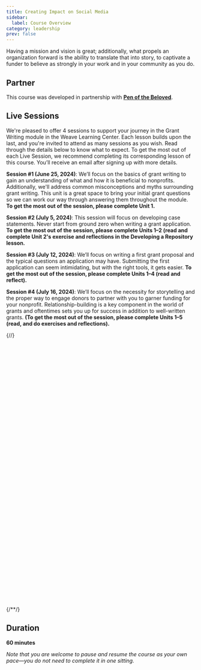 ```yaml
---
title: Creating Impact on Social Media
sidebar:
  label: Course Overview
category: leadership
prev: false
---
```


Having a mission and vision is great; additionally, what propels an organization forward is the ability to translate that into story, to captivate a funder to believe as strongly in your work and in your community as you do.

## Partner

This course was developed in partnership with **[Pen of the Beloved](https://www.penofthebeloved.com)**.

## Live Sessions

We're pleased to offer 4 sessions to support your journey in the Grant Writing module in the Weave Learning Center. Each lesson builds upon the last, and you're invited to attend as many sessions as you wish. Read through the details below to know what to expect. To get the most out of each Live Session, we recommend completing its corresponding lesson of this course. You’ll receive an email after signing up with more details.

**Session #1 (June 25, 2024)**: We’ll focus on the basics of grant writing to gain an understanding of what and how it is beneficial to nonprofits. Additionally, we'll address common misconceptions and myths surrounding grant writing. This unit is a great space to bring your initial grant questions so we can work our way through answering them throughout the module. **To get the most out of the session, please complete Unit 1.**

**Session #2 (July 5, 2024)**: This session will focus on developing case statements. Never start from ground zero when writing a grant application. **To get the most out of the session, please complete Units 1–2 (read and complete Unit 2's exercise and reflections in the Developing a Repository lesson.**

**Session #3 (July 12, 2024)**: We’ll focus on writing a first grant proposal and the typical questions an application may have. Submitting the first application can seem intimidating, but with the right tools, it gets easier. **To get the most out of the session, please complete Units 1–4 (read and reflect).**

**Session #4 (July 16, 2024)**: We’ll focus on the necessity for storytelling and the proper way to engage donors to partner with you to garner funding for your nonprofit. Relationship-building is a key component in the world of grants and oftentimes sets you up for success in addition to well-written grants. **(To get the most out of the session, please complete Units 1–5 (read, and do exercises and reflections).**

{/*<!-- Calendly inline widget begin -->*/}
<div class="calendly-inline-widget" data-url="https://calendly.com/grantwriting-learning-center?hide_event_type_details=1&hide_gdpr_banner=1" style="min-width:320px;height:700px;"></div>
<script type="text/javascript" src="https://assets.calendly.com/assets/external/widget.js" async></script>
{/*<!-- Calendly inline widget end -->*/}

## Duration

**60 minutes**

_Note that you are welcome to pause and resume the course as your own pace—you do not need to complete it in one sitting._
